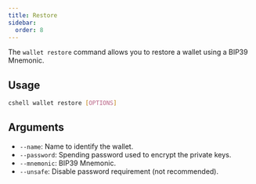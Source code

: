 ```yaml
---
title: Restore 
sidebar:
  order: 8
---
```


The `wallet restore` command allows you to restore a wallet using a BIP39 Mnemonic.

## Usage

```bash
cshell wallet restore [OPTIONS]
```

## Arguments

- `--name`: Name to identify the wallet.
- `--password`: Spending password used to encrypt the private keys.
- `--mnemonic`: BIP39 Mnemonic.
- `--unsafe`: Disable password requirement (not recommended).

